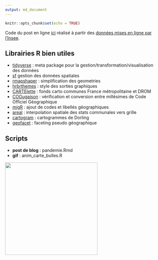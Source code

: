 ```yaml
---
output: md_document
---
```


```r
knitr::opts_chunk$set(echo = TRUE)
```


Code du post en ligne [ici](https://mtmx.github.io/blog/deces_pandemie/) réalisé à partir des [données mises en ligne par l'Insee](https://www.insee.fr/fr/information/4470857).

## Librairies R bien utiles

* [tidyverse](https://cran.r-project.org/web/packages/tidyverse/index.html) : meta package pour la gestion/transformation/visualisation des données
* [sf](https://cran.r-project.org/web/packages/tidyverse/index.html) gestion des données spatiales
* [rmapshaper](https://github.com/ateucher/rmapshaper) : simplification des geometries
* [hrbrthemes](https://github.com/hrbrmstr/hrbrthemes) : style des sorties graphiques
* [CARTElette](https://github.com/antuki/CARTElette) : fonds carto communes France métropolitaine et DROM
* [COGugaison](https://github.com/antuki/COGugaison) : vérification et conversion entre millésimes de Code Officiel Géographique
* [migR](https://github.com/observatoire-territoires/migR) : ajout de codes et libellés géographiques
* [areal](https://github.com/slu-openGIS/areal) : interpolation spatiale des stats communales vers grille
* [cartogram](https://github.com/sjewo/cartogram) : cartogrammes de Dorling
* [geofacet](https://github.com/hafen/geofacet) : faceting pseudo géographique


## Scripts

* **post de blog** : pandemie.Rmd
* **gif** : anim_carte_bulles.R


<img src="https://github.com/mtmx/pandemie_excedeces/blob/master/carto_grid_jour_dorling_30042020.gif" width="300" height="300" />
